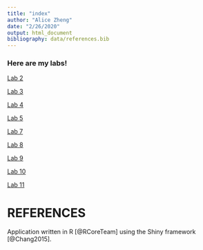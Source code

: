 ```yaml
---
title: "index"
author: "Alice Zheng"
date: "2/26/2020"
output: html_document
bibliography: data/references.bib
---
```

### Here are my labs!

[Lab 2](Lab2B.html)

[Lab 3](Lab3.html)

[Lab 4](Lab-4.html)

[Lab 5](Lab-5.html)

[Lab 7](Lab-7.html)

[Lab 8](Genealogical-Tree-Lab.html)

[Lab 9](Lab-9-COVID-19.html)

[Lab 10](Lab-10.html)

[Lab 11](https://alicejz.shinyapps.io/lab11/)


# REFERENCES

Application written in R [@RCoreTeam] using the Shiny framework [@Chang2015].
